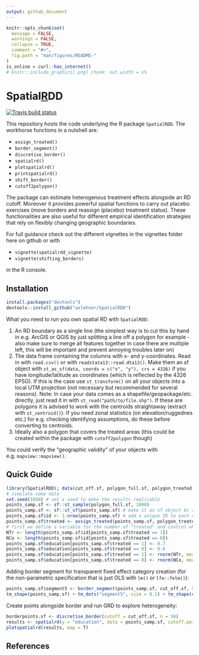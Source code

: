 ```yaml
---
output: github_document
---
```


<!-- This brief doc/description is only for the github page. README.md is generated from README.Rmd. Please edit the latter file - rmarkdown::render('README.Rmd', output_format = 'github_document', output_file = 'README.md') -->

<!-- pre-CRAN checks: usethis::use_cran_comments(), devtools::check(remote = T), rhub::check_for_cran() # presubmission in an as_if_cran scenario, usethis::use_version(), update cran comments, FINAL devtools::submit_cran() --> 
```r
knitr::opts_chunk$set(
  message = FALSE,
  warnings = FALSE,
  collapse = TRUE,
  comment = "#>",
  fig.path = "man/figures/README-"
)
is_online = curl::has_internet()
# knitr::include_graphics(.png) chunk: out.width = x%
```

# Spatial[R]()DD

<!-- badges: start -->
[![Travis build status](https://travis-ci.com/axlehner/SpatialRDD.svg?branch=master)](https://travis-ci.com/axlehner/SpatialRDD)
<!-- badges: end -->

This repository hosts the code underlying the R package `SpatialRDD`. The workhorse functions in a nutshell are:

* `assign_treated()`
* `border_segment()`
* `discretise_border()`
* `spatialrd()`
* `plotspatialrd()`
* `printspatialrd()`
* `shift_border()`
* `cutoff2polygon()`

The package can estimate heterogenous treatment effects alongside an RD cutoff. Moreover it provides powerful spatial functions to carry out placebo exercises (move borders and reassign (placebo) treatment status). These functionalities are also useful for different empirical identification strategies that rely on flexibly changing geographic boundaries. 

For full guidance check out the different vignettes in the vignettes folder here on github or with

* `vignette(spatialrdd_vignette)`
* `vignette(shifting_borders)`

in the R console. 

## Installation

```r
install.packages("devtools")
devtools::install_github("axlehner/SpatialRDD")
```

What you need to run you own spatial RD with `SpatialRDD`:

1. An RD boundary as a single line (the simplest way is to cut this by hand in e.g. ArcGIS or QGIS by just splitting a line off a polygon for example - also make sure to merge all features together in case there are multiple left, this will be important and prevent annoying troubles later on)
2. The data frame containing the columns with x- and y-coordinates. Read in with `read.csv()` or with `readstata13::read.dta13()`. Make them an sf object with `st_as_sf(data, coords = c("x", "y"), crs = 4326)` if you have longitude/latitude as coordinates (which is reflected by the 4326 EPSG). If this is the case use `st_transform()` on all your objects into a local UTM projection (not necessary but recommended for several reasons). Note: In case your data comes as a shapefile/geopackage/etc. directly, just read it in with `st_read("path/to/file.shp")`. If these are polygons it is advised to work with the centroids straightaway (extract with `st_centroid()`). If you need zonal statistics (on elevation/ruggednes etc.) for e.g. checking identifying assumptions, do these before converting to centroids.
3. Ideally also a polygon that covers the treated areas (this could be created within the package with `cutoff2polygon` though)

You could verify the "geographic validity" of your objects with e.g. `mapview::mapview()`.

## Quick Guide

```r
library(SpatialRDD); data(cut_off.sf, polygon_full.sf, polygon_treated.sf); library(tmap)
# simulate some data
set.seed(1088) # set a seed to make the results replicable
points_samp.sf <- sf::st_sample(polygon_full.sf, 1000)
points_samp.sf <- sf::st_sf(points_samp.sf) # make it an sf object bc st_sample only created the geometry list-column (sfc)
points_samp.sf$id <- 1:nrow(points_samp.sf) # add a unique ID to each observation
points_samp.sf$treated <- assign_treated(points_samp.sf, polygon_treated.sf, id = "id") # assign treated
# first we define a variable for the number of "treated" and control which makes the code more readable in the future
NTr <- length(points_samp.sf$id[points_samp.sf$treated == 1])
NCo <- length(points_samp.sf$id[points_samp.sf$treated == 0])
points_samp.sf$education[points_samp.sf$treated == 1] <- 0.7
points_samp.sf$education[points_samp.sf$treated == 0] <- 0.6
points_samp.sf$education[points_samp.sf$treated == 1] <- rnorm(NTr, mean = 0, sd = .1) + points_samp.sf$education[points_samp.sf$treated == 1]
points_samp.sf$education[points_samp.sf$treated == 0] <- rnorm(NCo, mean = 0, sd = .1) + points_samp.sf$education[points_samp.sf$treated == 0]
```

Adding border segment for transparent fixed effect category creation (for the non-parametric specification that is just OLS with `lm()` or `lfe::felm()`):

```r
points_samp.sf$segment5 <- border_segment(points_samp.sf, cut_off.sf, 5)
tm_shape(points_samp.sf) + tm_dots("segment5", size = 0.1) + tm_shape(cut_off.sf) + tm_lines()
```

Create points alongside border and run GRD to explore heterogeneity:

```r
borderpoints.sf <- discretise_border(cutoff = cut_off.sf, n = 50)
results <- spatialrd(y = "education", data = points_samp.sf, cutoff.points = borderpoints.sf, treated = "treated", minobs = 10)
plotspatialrd(results, map = T)
```


## References

